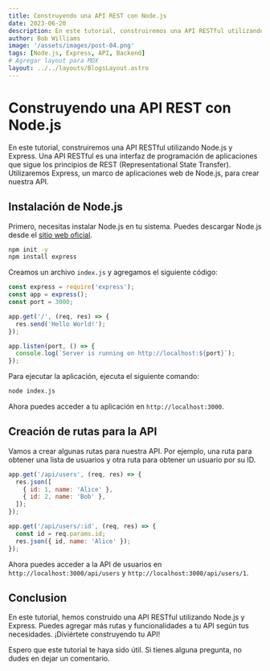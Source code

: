 ```yaml
---
title: Construyendo una API REST con Node.js
date: 2023-06-20
description: En este tutorial, construiremos una API RESTful utilizando Node.js y Express.
author: Bob Williams
image: '/assets/images/post-04.png'
tags: [Node.js, Express, API, Backend]
# Agregar layout para MDX
layout: ../../layouts/BlogsLayout.astro
---
```


# Construyendo una API REST con Node.js

En este tutorial, construiremos una API RESTful utilizando Node.js y Express. Una API RESTful es una interfaz de programación de aplicaciones que sigue los principios de REST (Representational State Transfer). Utilizaremos Express, un marco de aplicaciones web de Node.js, para crear nuestra API.

## Instalación de Node.js

Primero, necesitas instalar Node.js en tu sistema. Puedes descargar Node.js desde el [sitio web oficial](https://nodejs.org/).

```bash
npm init -y
npm install express
```

Creamos un archivo `index.js` y agregamos el siguiente código:

```javascript
const express = require('express');
const app = express();
const port = 3000;

app.get('/', (req, res) => {
  res.send('Hello World!');
});

app.listen(port, () => {
  console.log(`Server is running on http://localhost:${port}`);
});
```

Para ejecutar la aplicación, ejecuta el siguiente comando:

```bash
node index.js
```

Ahora puedes acceder a tu aplicación en `http://localhost:3000`.

## Creación de rutas para la API

Vamos a crear algunas rutas para nuestra API. Por ejemplo, una ruta para obtener una lista de usuarios y otra ruta para obtener un usuario por su ID.

```javascript
app.get('/api/users', (req, res) => {
  res.json([
    { id: 1, name: 'Alice' },
    { id: 2, name: 'Bob' },
  ]);
});

app.get('/api/users/:id', (req, res) => {
  const id = req.params.id;
  res.json({ id, name: 'Alice' });
});
```

Ahora puedes acceder a la API de usuarios en `http://localhost:3000/api/users` y `http://localhost:3000/api/users/1`.

## Conclusion

En este tutorial, hemos construido una API RESTful utilizando Node.js y Express. Puedes agregar más rutas y funcionalidades a tu API según tus necesidades. ¡Diviértete construyendo tu API!

Espero que este tutorial te haya sido útil. Si tienes alguna pregunta, no dudes en dejar un comentario.
